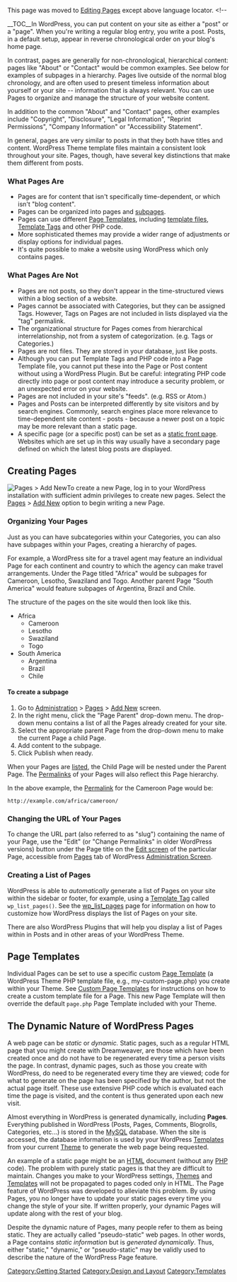 {{Languages|
{{en|Pages}}
{{es|Pages}}
{{fr|Pages}}
{{it|Pagine}}
{{ja|Pages}}
{{ko|Pages}}
{{lo|Pages}}
{{mya|Pages}}
{{nl|Pagina's}}
{{pt-br|Sub-Painel Páginas-Adicionar Nova}}
{{ru|Страницы}}
{{sk|Stránky}}
{{th|Pages}}
{{zh-cn|页面}}
{{zh-tw|網誌分頁}}
}}
This page was moved to [https://wordpress.org/support/article/pages/ Editing Pages] except above language locator.
<!--

__TOC__In WordPress, you can put content on your site as either a "post" or a "page". When you're writing a regular blog entry, you write a post. Posts, in a default setup, appear in reverse chronological order on your blog's home page.

In contrast, pages are generally for non-chronological, hierarchical content: pages like "About" or "Contact" would be common examples. See below for examples of subpages in a hierarchy. Pages live outside of the normal blog chronology, and are often used to present timeless information about yourself or your site -- information that is always relevant. You can use Pages to organize and manage the structure of your website content. 

In addition to the common "About" and "Contact" pages, other examples include "Copyright", "Disclosure", "Legal Information", "Reprint Permissions", "Company Information" or "Accessibility Statement".

In general, pages are very similar to posts in that they both have titles and content. WordPress Theme template files maintain a consistent look throughout your site. Pages, though, have several key distinctions that make them different from posts.

===What Pages Are===
* Pages are for content that isn't specifically time-dependent, or which isn't "blog content".
* Pages can be organized into pages and [[#Organizing_Your_Pages|subpages]].
* Pages can use different [https://developer.wordpress.org/themes/template-files-section/page-template-files Page Templates], including [[Stepping Into Templates|template files]], [[Template Tags|Template Tags]] and other PHP code.
* More sophisticated themes may provide a wider range of adjustments or display options for individual pages.
* It's quite possible to make a website using WordPress which only contains pages.

===What Pages Are Not===
* Pages are not posts, so they don't appear in the time-structured views within a blog section of a website.
* Pages cannot be associated with Categories, but they can be assigned Tags. However, Tags on Pages are not included in lists displayed via the "tag" permalink.
* The organizational structure for Pages comes from hierarchical interrelationship, not from a system of categorization. (e.g. Tags or Categories.)
* Pages are not files. They are stored in your database, just like posts.
* Although you can put Template Tags and PHP code into a Page Template file, you cannot put these into the Page or Post content without using a WordPress Plugin. But be careful: integrating PHP code directly into page or post content may introduce a security problem, or an unexpected error on your website.
* Pages are not included in your site's "feeds". (e.g. RSS or Atom.)
* Pages and Posts can be interpreted differently by site visitors and by search engines. Commonly, search engines place more relevance to time-dependent site content - posts - because a newer post on a topic may be more relevant than a static page. 
* A specific page (or a specific post) can be set as a [[Creating_a_Static_Front_Page|static front page]]. Websites which are set up in this way usually have a secondary page defined on which the latest blog posts are displayed.

==Creating Pages==

[[Image:Pages-AddNew-4.3.png|right|thumbnail|Pages > Add New]]To create a new Page, log in to your WordPress installation with sufficient admin privileges to create new pages. Select the [[Administration_Screens#Add_New_Page|Pages]] > [[Pages_Add_New_Screen|Add New]] option to begin writing a new Page.

===Organizing Your Pages===

Just as you can have subcategories within your Categories, you can also have subpages within your Pages, creating a hierarchy of pages.

For example, a WordPress site for a travel agent may feature an individual Page for each continent and country to which the agency can make travel arrangements. Under the Page titled "Africa" would be subpages for Cameroon, Lesotho, Swaziland and Togo. Another parent Page "South America" would feature subpages of Argentina, Brazil and Chile.

The structure of the pages on the site would then look like this.

*Africa
**Cameroon
**Lesotho
**Swaziland
**Togo
*South America
**Argentina
**Brazil
**Chile

====To create a subpage====
# Go to [[Administration_Screens|Administration]] > [[Administration_Screens#Add_New_Page|Pages]] > [[Pages_Add_New_Screen|Add New]] screen.
# In the right menu, click the "Page Parent" drop-down menu. The drop-down menu contains a list of all the Pages already created for your site. 
# Select the appropriate parent Page from the drop-down menu to make the current Page a child Page.
# Add content to the subpage.
# Click Publish when ready. 

When your Pages are [[#Listing Your Pages on Your Site|listed]], the Child Page will be nested under the Parent Page. The [[Using Permalinks|Permalinks]] of your Pages will also reflect this Page hierarchy. 

In the above example, the [[Using Permalinks|Permalink]] for the Cameroon Page would be:

 <nowiki>http://example.com/africa/cameroon/</nowiki>

===Changing the URL of Your Pages===

To change the URL part (also referred to as "slug") containing the name of your Page, use the "Edit" (or "Change Permalinks" in older WordPress versions) button under the Page title on the [[Writing Posts|Edit screen]] of the particular Page, accessible from [[Administration_Screens#Pages|Pages]] tab of WordPress [[Administration Screens|Administration Screen]].

===Creating a List of Pages===

WordPress is able to ''automatically'' generate a list of Pages on your site within the sidebar or footer, for example, using a [[Template Tags|Template Tag]] called <tt>wp_list_pages()</tt>. See the [[Template Tags/wp_list_pages|wp_list_pages]] page for information on how to customize how WordPress displays the list of Pages on your site. 

There are also WordPress Plugins that will help you display a list of Pages within in Posts and in other areas of your WordPress Theme.

==Page Templates==

Individual Pages can be set to use a specific custom [https://developer.wordpress.org/themes/template-files-section/page-template-files/ Page Template] (a WordPress Theme PHP template file, e.g., my-custom-page.php) you create within your Theme. See [https://developer.wordpress.org/themes/template-files-section/page-template-files/#creating-custom-page-templates-for-global-use Custom Page Templates] for instructions on how to create a custom template file for a Page. This new Page Template will then override the default <tt>page.php</tt> Page Template included with your Theme.

== The Dynamic Nature of WordPress Pages ==

A web page can be ''static'' or ''dynamic.'' Static pages, such as a regular HTML page that you might create with Dreamweaver, are those which have been created once and do not have to be regenerated every time a person visits the page. In contrast, dynamic pages, such as those you create with WordPress, do need to be regenerated every time they are viewed; code for what to generate on the page has been specified by the author, but not the actual page itself. These use extensive PHP code which is evaluated each time the page is visited, and the content is thus generated upon each new visit.

Almost everything in WordPress is generated dynamically, including '''Pages'''. Everything published in WordPress (Posts, Pages, Comments, Blogrolls, Categories, etc...) is stored in the [[Glossary#MySQL|MySQL]] database. When the site is accessed, the database information is used by your WordPress [[Theme Development#Theme Templates|Templates]] from your current [[Using Themes|Theme]] to generate the web page being requested. 

An example of a static page might be an [[Glossary#HTML|HTML]] document (without any [[Glossary#PHP|PHP]] code). The problem with purely static pages is that they are difficult to maintain. Changes you make to your WordPress settings, [[Using Themes|Themes]] and [[Theme Development#Theme Templates|Templates]] will not be propagated to pages coded only in HTML. The Page feature of WordPress was developed to alleviate this problem. By using Pages, you no longer have to update your static pages every time you change the style of your site. If written properly, your dynamic Pages will update along with the rest of your blog.

Despite the dynamic nature of Pages, many people refer to them as being static. They are actually called "pseudo-static" web pages. In other words, a Page contains ''static information'' but is ''generated dynamically''. Thus, either "static," "dynamic," or "pseudo-static" may be validly used to describe the nature of the WordPress Page feature. 

[[Category:Getting Started]]
[[Category:Design and Layout]]
[[Category:Templates]]